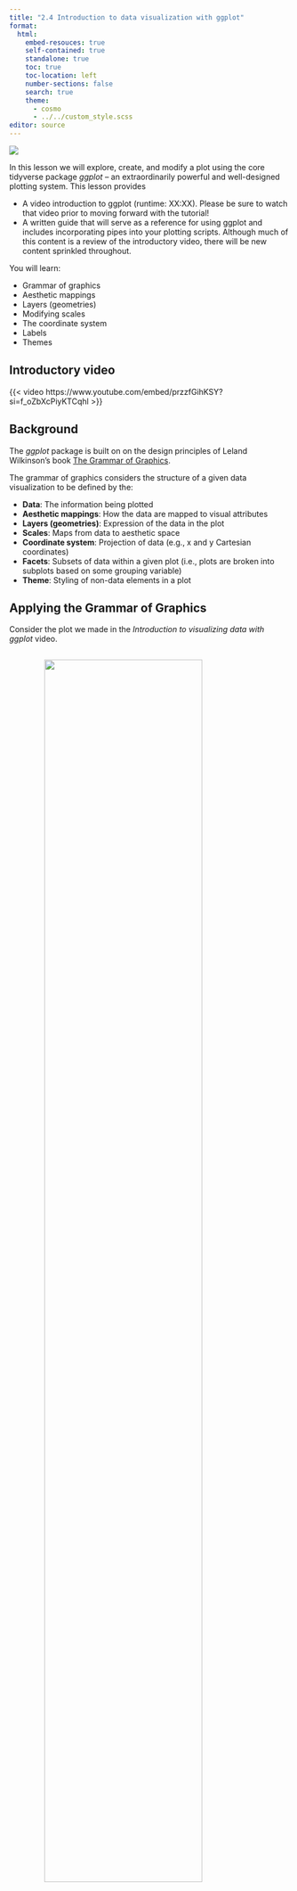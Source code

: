 ```yaml
---
title: "2.4 Introduction to data visualization with ggplot"
format:
  html:
    embed-resouces: true
    self-contained: true
    standalone: true
    toc: true
    toc-location: left
    number-sections: false
    search: true
    theme: 
      - cosmo
      - ../../custom_style.scss
editor: source
---
```


<head>
<link rel="stylesheet" href="https://cdnjs.cloudflare.com/ajax/libs/font-awesome/4.7.0/css/font-awesome.min.css" />
<link rel="icon" 
type="image/png" 
href = "www/hex_icon.png" />
<script src="https://kit.fontawesome.com/03064bdd6c.js" crossorigin="anonymous"></script>
<link rel="icon" 
type="image/png" 
href = "www/hex_icon.png" />
</head>

![](../../images/hex_complex.png){.intro_image}

In this lesson we will explore, create, and modify a plot using the core tidyverse package *ggplot* -- an extraordinarily powerful and well-designed plotting system. This lesson provides 

* A video introduction to ggplot (runtime: XX:XX). Please be sure to watch that video prior to moving forward with the tutorial!
* A written guide that will serve as a reference for using ggplot and includes incorporating pipes into your plotting scripts. Although much of this content is a review of the introductory video, there will be new content sprinkled throughout. 

You will learn:

* Grammar of graphics
* Aesthetic mappings
* Layers (geometries)
* Modifying scales
* The coordinate system
* Labels
* Themes

## Introductory video

{{< video https://www.youtube.com/embed/przzfGihKSY?si=f_oZbXcPiyKTCqhl >}}

## Background

The *ggplot* package is built on on the design principles of Leland Wilkinson's book <a href = "https://www.amazon.com/Grammar-Graphics-Statistics-Computing/dp/0387245448" target = "_blank">The Grammar of Graphics</a>.

The grammar of graphics considers the structure of a given data visualization to be defined by the:

* **Data**: The information being plotted
* **Aesthetic mappings**: How the data are mapped to visual attributes
* **Layers (geometries)**: Expression of the data in the plot
* **Scales**: Maps from data to aesthetic space
* **Coordinate system**: Projection of data (e.g., x and y Cartesian coordinates)
* **Facets**: Subsets of data within a given plot (i.e., plots are broken into subplots based on some grouping variable)
* **Theme**: Styling of non-data elements in a plot


## Applying the Grammar of Graphics

Consider the plot we made in the *Introduction to visualizing data with ggplot* video. 

<img src = 'www/chickadee_mass.png' style = 'display: block;
margin-left: auto;
margin-right: auto;
width: 75%;padding-top: 15px; padding-bottom: 15px;'></img>

Try to answer the following regarding the plot, you can click the buttons to see the answers (but try to answer them first!):

<div>
<button class="accordion">What are the aesthetic mappings?</button>
<div class="panel">

* Species is mapped to the x axis
* Mass is mapped to the y axis
* Sex is mapped to color

</div>
</div>

<div>
<button class="accordion">Which elements of the plot are related to the plots theme?</button>
<div class="panel">

Trick question. **All** non-data elements!

</div>
</div>

<div>
<button class="accordion">Which elements of the plot are related to scale?</button>
<div class="panel">

* The range of the x and y axis in data and image space
* The fill colors

</div>
</div>

<div>
<button class="accordion">What is the coordinate system of this plot?</button>
<div class="panel">

Cartesian (x and y axes)
</div>
</div>

<div>
<button class="accordion">What geometries are present in this plot?</button>
<div class="panel">
Barplot
</div>
</div>

## Getting started

Please open the `data_sci` project in R Studio.

Before we begin, please take the following housekeeping steps before continuing:

1. If there are any script files open in your source pane. Close them. If any of the file titles are blue, save them prior to closing.

1. In the *Environment* tab of your **workspace pane**, ensure that your **Global Environment** is empty. If it is not, click the *broom* to remove all objects.

1. In the *History* tab of your **workspace pane**, ensure that your history is empty. If it is not, click the *broom* to remove your history.

Ensure that the file `chickadees.csv` is located in your project folder, in the subfolder `data/raw`.

Open up a new script and save the script as "ggplot_worksheet.R" inside your `data_sci_2025/scripts` folder.

Please complete the following steps in your ggplot_worksheet script:

1. Give the top of the script a section header with the name "setup"

1. Load the tidyverse library

```r
# setup  -----------------------------------...

library(tidyverse)
```

## The data

In your script file, please provide a comment stating that you are reading in a file. Use `read_csv()` to read `chickadees.csv` into your Global Environment and assign the key `chickadees` to the resultant object.

```r
# Read in data

chickadees <- 
  read_csv("data/raw/chickadees.csv")
```

Let's take a quick look at the `chickadees` tibble:

```r
chickadees
```

### Plotting data

We begin a plot by adding the grammar of graphics data element. The resultant plot is not meaningful, but it is a good place to start.

```r
ggplot(data = chickadees)
```

*Note: It is often unnecessary to include things like `data = `. I am including the names of the arguments here until I am sure that everyone is comfortable with ggplot.*

Because data is the first argument of the `ggplot()` function, this argument can also be piped in:

```r
chickadees %>% 
  ggplot()
```

One of my goals of this lesson will be to demonstrate why piping your data is *more appropriate* when plotting your data with ggplot. Why this is the case will become more apparent once we add more elements to our plot ...

## Aesthetic mappings

After piping our data into ggplot, we need to decide which aesthetic mappings are appropriate for our question. It entirely depends on what we want to explore or visualize with our dataset. In this case, let's create a plot that compares wing length with mass. The body size to mass ratio is a common measurement in ecological studies of birds and other wildlife. We will visualize wing as the predictor variable (x axis) and mass as the response variable (y axis).  

```r
chickadees %>% 
  ggplot() +
  aes(
    x = wing, 
    y = mass
  )
```

Notice that ggplot assigned the scale element to the visualization automatically, It chose the scale based on the limits of the data. By default, ranges of the x and y axes are 5% below and above the upper and lower limits of the data.

## Layers (geometries)

With our data mapped to our aesthetics, it is now time to add layers to our plot. Layers are also called geometries. Each geometry function is written as  `geom_` followed by the type of geometry.

### Scatterplot

To create a scatterplot, we want to add point geometries to our plot using the function `geom_point()`:

```r
chickadees %>% 
  ggplot() +
  aes(
    x = wing, 
    y = mass
  ) +
  geom_point()
```

Have a look at the `+` sign. This is actually a pipe, but it is a pipe that can exclusively be used in `ggplot` functions (and a few other related packages). Here, we are piping the output of the `ggplot` function into the input of the `geom_point` function.

We can add another geometry to the plot, a line of best fit, using the `geom_smooth` function. I supply the following arguments to my function:

* `formula = y ~ x` to specify the predictor and response variables
* `method = "lm"` to specify that we want to use a linear model to compare the association between the variables
* `se = FALSE` because I am not interested in standard error at the moment

```r
chickadees %>% 
  ggplot() +
  aes(
    x = wing, 
    y = mass
  ) +
  geom_point() +
  geom_smooth(
    formula = y ~ x, 
    method = "lm",
    se = FALSE
  )
```

Recall that in the video lecture we found that Black-capped chickadees are larger than Carolina chickadees. Let's add a new aesthetic mapping to the data that applies to both geometries. We could color the points and the line by species by adding individual aesthetic mapping arguments to both `geom_point()` and `geom_smooth()`...

```r
chickadees %>% 
  ggplot() +
  aes(
    x = wing, 
    y = mass
  ) +
  geom_point(
    aes(color = spp)
  ) +
  geom_smooth(
    aes(color = spp),
    method = "lm",
    formula = y ~ x, 
    se = FALSE
  )
```

... Or we can simplify our argument above by specifying the color aesthetic in our initial mapping.

```r
chickadees %>% 
  ggplot() +
  aes(
    x = wing, 
    y = mass,
    color = spp
  ) +
  geom_point() +
  geom_smooth(
    method = "lm",
    formula = y ~ x, 
    se = FALSE
  )
```

We have a lot of control over the style of our geometries. For example, perhaps we want our points to be a little larger, we can specify that in our `geom_point` function using the `size = ` argument. To avoid a crazy looking plot, we can also add transparency using the `alpha =` argument:

```r
chickadees %>% 
  ggplot() +
  aes(
    x = wing, 
    y = mass,
    color = spp
  ) +
  geom_point(
    size = 2.75, 
    alpha = 0.25
  ) +
  geom_smooth(
    method = "lm",
    formula = y ~ x, 
    se = FALSE
  )
```

That's more reasonable, plots like this say to me "I am more interested in seeing the trends, but I want others to also notice the underlying data." We can enhance that message a bit further by making our line a little wider using the `linewidth =` argument:

```r
chickadees %>% 
  ggplot() +
  aes(
    x = wing, 
    y = mass,
    color = spp
  ) +
    geom_point(
    size = 2.75, 
    alpha = 0.25
  ) +
  geom_smooth(
    method = "lm",
    formula = y ~ x, 
    se = FALSE,
    linewidth = 1.5
  )
```

## Modifying scales

We have thus far created a reasonable plot that perhaps conveys the information we would like to communicate. Our plot is not very pretty yet though.

### Scales: Numeric range

Let's start by modifying the range of the x and y axes. Before I scale an axis, I usually like to be sure what the limits of my data actually are. We can use `summary()` to figure that out.

```r
summary(chickadees)
```

We use the function `scale_y_continuous()` to scale the y axis. Based on the results of our function, it looks like 7 and 13 are probably pretty good values for our scaling operation. We will set the following arguments:

* `limits = c(7, 13)`: This provides a vector representing the lower and upper limits of the values we want to plot.
* `expand = c(0, 0)`: This ensures that the axis stops at our chosen values.

```r
chickadees %>% 
  ggplot() +
  aes(
    x = wing, 
    y = mass,
    color = spp
  ) +
  geom_point(
    size = 2.75, 
    alpha = 0.25
  ) +
  geom_smooth(
    method = "lm",
    formula = y ~ x, 
    se = FALSE,
    linewidth = 1.5
  ) +
  scale_y_continuous(
    limits = c(7, 13),
    expand = c(0, 0)
  )
```

We can do the same with our x axis, using the function `scale_x_continuous()`. The results from summarizing our dataset suggested that a minimum wing size of 50 mm and maximum wing size of 70 mm would fit our needs perfectly.

```r
chickadees %>% 
  ggplot() +
  aes(
    x = wing, 
    y = mass,
    color = spp
  ) +
  geom_point(
    size = 2.75, 
    alpha = 0.25
  ) +
  geom_smooth(
    method = "lm",
    formula = y ~ x, 
    se = FALSE,
    linewidth = 1.5
  ) +
  scale_y_continuous(
    limits = c(7, 13),
    expand = c(0, 0)
  ) +
  scale_x_continuous(
    limits = c(50, 70),
    expand = c(0, 0)
  )
```

### Scales: Colors

Recall that color is actually a type of scaling, even in this case (where the data are binary). We will use `scale_color_manual()` to change the color scale. Following what we did in our video lecture, I could choose colors by name:

```r
chickadees %>% 
  ggplot() +
  aes(
    x = wing, 
    y = mass,
    color = spp
  ) +
  geom_point(
    size = 2.75, 
    alpha = 0.25
  ) +
  geom_smooth(
    method = "lm",
    formula = y ~ x, 
    se = FALSE,
    linewidth = 1.5
  ) +
  scale_y_continuous(
    limits = c(7, 13),
    expand = c(0, 0)
  ) +
  scale_x_continuous(
    limits = c(50, 70),
    expand = c(0, 0)
  ) +
  scale_color_manual(
    values = c("orange", "green")
  )
```

Or we can use hexadecimal color codes. One way to do this is by using a color picker app (I like <a href = "https://chrome.google.com/webstore/detail/colorpick-eyedropper/ohcpnigalekghcmgcdcenkpelffpdolg?hl=en" target = "_blank">this one</a>) to find colors that we like online. I am going to use this image from the Fantastic Mr. Fox. 

<img src = 'www/fantastic_fox.jpeg' style = 'display: block;
margin-left: auto;
margin-right: auto;
width: 100%; height: auto; padding-top: 15px; padding-bottom: 15px;'>

With this picture, I have chosen to go with a color from Kylie Sven Opposum's jacket (#595B18) and from the coat of Mr. Fox himself (#CA621E).

```r
chickadees %>% 
  ggplot() +
  aes(
    x = wing, 
    y = mass,
    color = spp
  ) +
  geom_point(
    size = 2.75, 
    alpha = 0.25
  ) +
  geom_smooth(
    method = "lm",
    formula = y ~ x, 
    se = FALSE,
    linewidth = 1.5
  ) +
  scale_y_continuous(
    limits = c(7, 13),
    expand = c(0, 0)
  ) +
  scale_x_continuous(
    limits = c(50, 70),
    expand = c(0, 0)
  ) +
  scale_color_manual(
    values = c("#595B18", "#CA621E")
  )
```

This plot is probably great for Wes Anderson fans who do not suffer from red-green color blindness, but not likely optimal otherwise. 

I will stay with this version for now, but you give it a try. See if you can find a color scheme that you like (especially with a color picker app) and modify the plot to suit your color preference.

#### Brewed colors

One option for generating plots with colors is using a pre-made palette from the package *RColorBrewer*. We can see available default palettes using the function `RColorBrewer::display.brewer.all()`. To add an RColorBrewer palette, we use `scale_color_brewer()` and specify the name of the palette in quotes. Let's add a nicer color palette to our bar plot:

```r
chickadees %>% 
  ggplot() +
  aes(
    x = wing, 
    y = mass,
    color = spp
  ) +
  geom_point(
    size = 2.75, 
    alpha = 0.25
  ) +
  geom_smooth(
    method = "lm",
    formula = y ~ x, 
    se = FALSE,
    linewidth = 1.5
  ) +
  scale_y_continuous(
    limits = c(7, 13),
    expand = c(0, 0)
  ) +
  scale_x_continuous(
    limits = c(50, 70),
    expand = c(0, 0)
  ) +
  scale_color_brewer(palette = "Dark2")
```

*Note: I typically like to generate my own palettes though!*

## Labels

Now we will add some labels to our plot. In my data frames, I always use lowercase as my convention. It makes it easier on my fingers to call columns (no extra shift button to hit) and does not really affect the readability of the table. When it comes time to plot the data, however, it is pretty suboptimal.

Let's use `labs()` to add a title and x- and y-axis (with units!) labels:

```r
chickadees %>% 
  ggplot() +
  aes(
    x = wing, 
    y = mass,
    color = spp
  ) +
  geom_point(
    size = 2.75, 
    alpha = 0.25
  ) +
  geom_smooth(
    method = "lm",
    formula = y ~ x, 
    se = FALSE,
    linewidth = 1.5
  ) +
  scale_y_continuous(
    limits = c(7, 13),
    expand = c(0, 0)
  ) +
  scale_x_continuous(
    limits = c(50, 70),
    expand = c(0, 0)
  ) +
  scale_color_manual(
    values = c("#595B18", "#CA621E")
  ) +
  labs(
    title = "Wing length and mass of Black-capped and Carolina chickadees",
    x = "Wing length (mm)", 
    y = "Mass (g)"
  )
```

We can change the legend title in our argument for `scale_color_manual()`:

```r
chickadees %>% 
  ggplot() +
  aes(
    x = wing, 
    y = mass,
    color = spp
  ) +
  geom_point(
    size = 2.75, 
    alpha = 0.25
  ) +
  geom_smooth(
    method = "lm",
    formula = y ~ x, 
    se = FALSE,
    linewidth = 1.5
  ) +
  scale_y_continuous(
    limits = c(7, 13),
    expand = c(0, 0)
  ) +
  scale_x_continuous(
    limits = c(50, 70),
    expand = c(0, 0)
  ) +
  scale_color_manual(
    "Species",
    values = c("#595B18", "#CA621E")
  ) +
  labs(
    title = "Wing length and mass of Black-capped and Carolina chickadees",
    x = "Wing length (mm)", 
    y = "Mass (g)"
  )
```

## Facets

Facets separate a single plot into subplots. They can really help us visualize data.

In this example, perhaps we are interested in comparing between species, but observing the relationship by sex. Let's keep our points and lines colored by species but add a facet for each sex using `facet_wrap`:

```r
chickadees %>% 
  ggplot() +
  aes(
    x = wing, 
    y = mass,
    color = spp
  ) +
  geom_point(
    size = 2.75, 
    alpha = 0.25
  ) +
  geom_smooth(
    method = "lm",
    formula = y ~ x, 
    se = FALSE,
    linewidth = 1.5
  ) +
  scale_y_continuous(
    limits = c(7, 13),
    expand = c(0, 0)
  ) +
  scale_x_continuous(
    limits = c(50, 70),
    expand = c(0, 0)
  ) +
  scale_color_manual(
    "Species",
    values = c("#595B18", "#CA621E")
  ) +
  labs(
    title = "Wing length and mass of Black-capped and Carolina chickadees",
    x = "Wing length (mm)", 
    y = "Mass (g)"
  ) +
  facet_wrap(~ sex)
```

We have not made the most compelling labels for those facets. The way that I normally deal with this is changing the data to a factor and using the factor labels. Let's explore the sex variable:

```r
table(chickadees$sex)
```

We can use `factor()` to change this variable to a factor (*Note: there will soon be a better way to do this!*):

```r
chickadees$sex <-
  factor(
    chickadees$sex, 
    levels = c("F", "M"),
    labels = c("Female", "Male")
  )
```

*We specified levels as one of the arguments of the above `factor()` operation. Why was this not necessary?*

Let's see how it looks now when we plot it:

```r
chickadees %>% 
  ggplot() +
  aes(
    x = wing, 
    y = mass,
    color = spp
  ) +
  geom_point(
    size = 2.75, 
    alpha = 0.25
  ) +
  geom_smooth(
    method = "lm",
    formula = y ~ x, 
    se = FALSE,
    linewidth = 1.5
  ) +
  scale_y_continuous(
    limits = c(7, 13),
    expand = c(0, 0)
  ) +
  scale_x_continuous(
    limits = c(50, 70),
    expand = c(0, 0)
  ) +
  scale_color_manual(
    "Species",
    values = c("#595B18", "#CA621E")
  ) +
  labs(
    title = "Wing length and mass of Black-capped and Carolina chickadees",
    x = "Wing length (mm)", 
    y = "Mass (g)"
  ) +
  facet_wrap(~ sex)
```

## Themes

Now that we have a plot that we like (maybe ... my color choices were questionable at best ... hopefully you found better ones?), it is time to specify the **themes**. Recall that themes determine how the non-data elements look.

One trick that I did not show in the lecture is my preferred theme, `theme_bw()`. I usually use this as a starting point for my plots:

```r
chickadees %>% 
  ggplot() +
  aes(
    x = wing, 
    y = mass,
    color = spp
  ) +
  geom_point(
    size = 2.75, 
    alpha = 0.25
  ) +
  geom_smooth(
    method = "lm",
    formula = y ~ x, 
    se = FALSE,
    linewidth = 1.5
  ) +
  scale_y_continuous(
    limits = c(7, 13),
    expand = c(0, 0)
  ) +
  scale_x_continuous(
    limits = c(50, 70),
    expand = c(0, 0)
  ) +
  scale_color_manual(
    "Species",
    values = c("#595B18", "#CA621E")
  ) +
  labs(
    title = "Wing length and mass of Black-capped and Carolina chickadees",
    x = "Wing length (mm)", 
    y = "Mass (g)"
  ) +
  facet_wrap(~ sex) +
  theme_bw()
```

Now we can modify specific theme elements inside the `theme` function. We almost always have to modify the size of the axis labels and titles. Text theme elements are modified by passing arguments to `element_text()`. Let's make our axis text larger:

```r
chickadees %>% 
  ggplot() +
  aes(
    x = wing, 
    y = mass,
    color = spp
  ) +
  geom_point(
    size = 2.75, 
    alpha = 0.25
  ) +
  geom_smooth(
    method = "lm",
    formula = y ~ x, 
    se = FALSE,
    linewidth = 1.5
  ) +
  scale_y_continuous(
    limits = c(7, 13),
    expand = c(0, 0)
  ) +
  scale_x_continuous(
    limits = c(50, 70),
    expand = c(0, 0)
  ) +
  scale_color_manual(
    "Species",
    values = c("#595B18", "#CA621E")
  ) +
  labs(
    title = "Wing length and mass of Black-capped and Carolina chickadees",
    x = "Wing length (mm)", 
    y = "Mass (g)"
  ) +
  facet_wrap(~ sex) +
  theme_bw() +
  theme(
    axis.text = element_text(size = 12)
  )
```

Be sure to look through the help file (`?theme`) at all of the various options you have for changing the theme of a plot. We will discuss ggplot themes much more in depth in our next ggplot lesson!

<br>

::: mysecret

<i class="fas fa-user-secret" style = "font-size: 36px;"></i> I adjust my themes at the very end of my ggplot code. You typically need to adjust themes iteratively when you save a file. Having `theme()` at the end of your ggplot code section makes it easier to find and modify.

:::

## Reference

<button class="accordion">Glossary</button>
::: panel
* **Aesthetic mappings**: How the data are mapped to visual attributes.
* **Data** (in the Grammar of Graphics): The information being plotted.
* **Layers (geometries)**: Expression of the data in the plot.
* **Scales**: Maps from data to aesthetic space.
* **Coordinate system**: Projection of data (e.g., x and y Cartesian coordinates).
* **Facets**: Subsets of data within a given plot (i.e., plots are broken into subplots based on some grouping variable).
* **Theme**: Styling of non-data elements in a plot.
:::

<button class="accordion">Functions</button>
::: panel
**Important!** Primitive functions as well as functions in the *base* and *utils* packages, are loaded by default when you start an R session. Functions in *tibble* and *tidyverse* are loaded with `library(tidyverse)`.

::: function_table

```r
file.path(
  "function_tables",
  "functions_2.4_intro_to_data_vis.csv"
) %>% 
  read_csv() %>% 
  kableExtra::kable(
    align = c("c", "c", "l")
  ) %>%
  kableExtra::kable_styling(
    font_size = 12,
    bootstrap_options = "hover")
```

:::

:::


<button class="accordion">Keyboard shortcuts</button>
::: panel

The most common keyboard shortcuts are provided below for Windows and Mac operating systems.

:::{style="background-color: white; font-size: 14px;"}
|Task                         | Windows          | Mac
|:----------------------------|:----------------:|:-------------------:|
| View all keyboard shortcuts | Ctrl + Alt + K   | command + option + K
| Open an existing script     | Ctrl + O         | command + O
| Create a new script         | Ctrl + shift + N | command + shift + N
| Save script file            | Ctrl + S         | command + S
| Execute code                | Ctrl + Enter     | command + return
| Copy                        | Ctrl + C         | command + C
| Paste                       | Ctrl + V         | command + V
| Add a pipe operator         | Ctrl + shift + M | command + shift + M
| Add an assignment operator  | Alt + dash       | option + dash
| Add a new code section      | Ctrl + shift + R | command + shift + R
:::
:::

<button class="accordion">R Studio panes</button>
::: panel
Throughout this class, I will refer to the panes (sections) of the R Studio window. This graphic should help you remember them:
<img src = '../../images/rstudio_panes.png' style = "max-width: 100%; height: auto; padding-top: 20px; padding-bottom: 12px"></img>
*Note: I sometimes also describe the "workspace" pane as the "environment" pane.*
:::

<script>
var acc = document.getElementsByClassName("accordion");
var i;

for (i = 0; i < acc.length; i++) {
acc[i].addEventListener("click", function() {
this.classList.toggle("active");
var panel = this.nextElementSibling;
if (panel.style.display === "block") {
panel.style.display = "none";
} else {
panel.style.display = "block";
}
});
}
</script>
